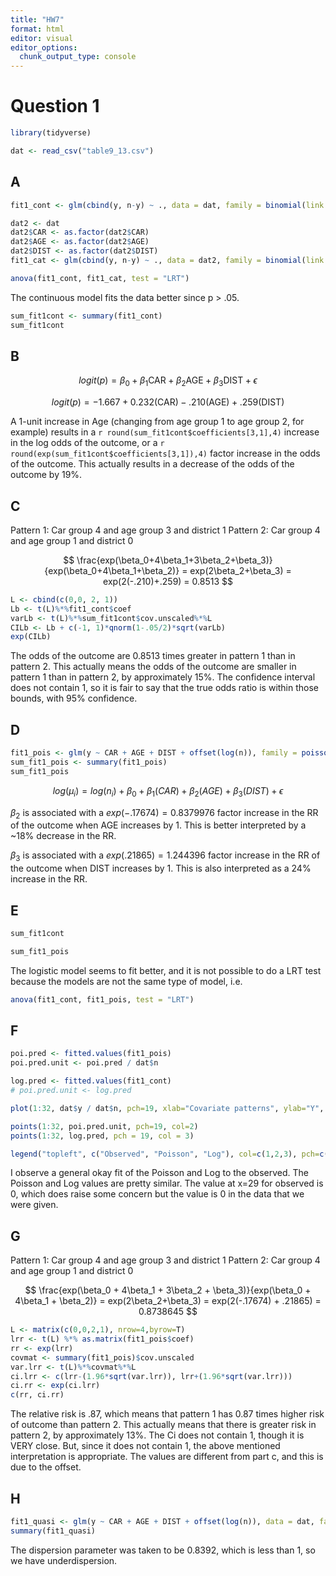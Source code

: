 ```yaml
---
title: "HW7"
format: html
editor: visual
editor_options: 
  chunk_output_type: console
---
```


# Question 1

```r
library(tidyverse)
```


```r
dat <- read_csv("table9_13.csv")
```

## A

```r
fit1_cont <- glm(cbind(y, n-y) ~ ., data = dat, family = binomial(link = "logit"))
```

```r
dat2 <- dat
dat2$CAR <- as.factor(dat2$CAR)
dat2$AGE <- as.factor(dat2$AGE)
dat2$DIST <- as.factor(dat2$DIST)
fit1_cat <- glm(cbind(y, n-y) ~ ., data = dat2, family = binomial(link = "logit"))
```

```r
anova(fit1_cont, fit1_cat, test = "LRT")
```

The continuous model fits the data better since p > .05.

```r
sum_fit1cont <- summary(fit1_cont)
sum_fit1cont
```

## B

$$
logit(p) = \beta_0 + \beta_1\text{CAR}+\beta_2\text{AGE}+\beta_3\text{DIST} + \epsilon
$$

$$
logit(p)=-1.667+0.232(\text{CAR})-.210(\text{AGE})+.259(\text{DIST})
$$

A 1-unit increase in Age (changing from age group 1 to age group 2, for example) results in a `r round(sum_fit1cont$coefficients[3,1],4)` increase in the log odds of the outcome, or a `r round(exp(sum_fit1cont$coefficients[3,1]),4)` factor increase in the odds of the outcome. This actually results in a decrease of the odds of the outcome by 19%.

## C

Pattern 1: Car group 4 and age group 3 and district 1
Pattern 2: Car group 4 and age group 1 and district 0

$$
\frac{exp(\beta_0+4\beta_1+3\beta_2+\beta_3)}{exp(\beta_0+4\beta_1+\beta_2)} = exp(2\beta_2+\beta_3) = exp(2(-.210)+.259) = 0.8513
$$
```r
L <- cbind(c(0,0, 2, 1))
Lb <- t(L)%*%fit1_cont$coef
varLb <- t(L)%*%sum_fit1cont$cov.unscaled%*%L
CILb <- Lb + c(-1, 1)*qnorm(1-.05/2)*sqrt(varLb)
exp(CILb)
```

The odds of the outcome are 0.8513 times greater in pattern 1 than in pattern 2. This actually means the odds of the outcome are smaller in pattern 1 than in pattern 2, by approximately 15%. The confidence interval does not contain 1, so it is fair to say that the true odds ratio is within those bounds, with 95% confidence.

## D

```r
fit1_pois <- glm(y ~ CAR + AGE + DIST + offset(log(n)), family = poisson(link = "log"), data = dat)
sum_fit1_pois <- summary(fit1_pois)
sum_fit1_pois
```


$$
log(\mu_i)= log(n_i) + \beta_0 + \beta_1(CAR) + \beta_2(AGE) + \beta_3(DIST) +\epsilon
$$

$\beta_2$ is associated with a $exp(-.17674) = 0.8379976$ factor increase in the RR of the outcome when AGE increases by 1. This is better interpreted by a ~18% decrease in the RR.

$\beta_3$ is associated with a $exp(.21865) = 1.244396$ factor increase in the RR of the outcome when DIST increases by 1. This is also interpreted as a 24% increase in the RR.

## E

```r
sum_fit1cont
```

```r
sum_fit1_pois
```

The logistic model seems to fit better, and it is not possible to do a LRT test because the models are not the same type of model, i.e. 

```r
anova(fit1_cont, fit1_pois, test = "LRT")
```

## F

```r
poi.pred <- fitted.values(fit1_pois)
poi.pred.unit <- poi.pred / dat$n

log.pred <- fitted.values(fit1_cont)
# poi.pred.unit <- log.pred

plot(1:32, dat$y / dat$n, pch=19, xlab="Covariate patterns", ylab="Y", bty="L")

points(1:32, poi.pred.unit, pch=19, col=2)
points(1:32, log.pred, pch = 19, col = 3)

legend("topleft", c("Observed", "Poisson", "Log"), col=c(1,2,3), pch=c(19,19, 19))
```

I observe a general okay fit of the Poisson and Log to the observed. The Poisson and Log values are pretty similar. The value at x=29 for observed is 0, which does raise some concern but the value is 0 in the data that we were given.

## G

Pattern 1: Car group 4 and age group 3 and district 1
Pattern 2: Car group 4 and age group 1 and district 0

$$
\frac{exp(\beta_0 + 4\beta_1 + 3\beta_2 + \beta_3)}{exp(\beta_0 + 4\beta_1 + \beta_2)} = exp(2\beta_2+\beta_3) = exp(2(-.17674) + .21865) = 0.8738645
$$

```r
L <- matrix(c(0,0,2,1), nrow=4,byrow=T)
lrr <- t(L) %*% as.matrix(fit1_pois$coef)
rr <- exp(lrr)
covmat <- summary(fit1_pois)$cov.unscaled
var.lrr <- t(L)%*%covmat%*%L
ci.lrr <- c(lrr-(1.96*sqrt(var.lrr)), lrr+(1.96*sqrt(var.lrr)))
ci.rr <- exp(ci.lrr)
c(rr, ci.rr)
```

The relative risk is .87, which means that pattern 1 has 0.87 times higher risk of outcome than pattern 2. This actually means that there is greater risk in pattern 2, by approximately 13%. The Ci does not contain 1, though it is VERY close. But, since it does not contain 1, the above mentioned interpretation is appropriate. The values are different from part c, and this is due to the offset.

## H

```r
fit1_quasi <- glm(y ~ CAR + AGE + DIST + offset(log(n)), data = dat, family = quasipoisson)
summary(fit1_quasi)
```

The dispersion parameter was taken to be 0.8392, which is less than 1, so we have underdispersion.
